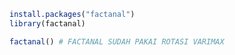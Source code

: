 ```r
install.packages("factanal")
library(factanal)
```
```r
factanal() # FACTANAL SUDAH PAKAI ROTASI VARIMAX
```

```r

```
